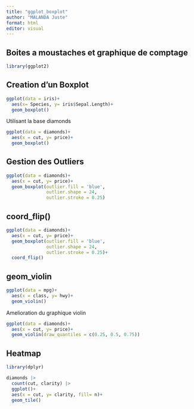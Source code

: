 ```yaml
---
title: "ggplot_boxplot"
author: "MALANDA Juste"
format: html
editor: visual
---
```


## Boites a moustaches et graphique de comptage

```r
library(ggplot2)
```

## Creation d'un Boxplot

```r
ggplot(data = iris)+
  aes(x= Species, y= iris$Sepal.Length)+
  geom_boxplot()
```

Utilisant la base diamonds

```r
ggplot(data = diamonds)+
  aes(x = cut, y= price)+
  geom_boxplot()
```

## Gestion des Outliers

```r
ggplot(data = diamonds)+
  aes(x = cut, y= price)+
  geom_boxplot(outlier.fill = 'blue',
               outlier.shape = 24,
               outlier.stroke = 0.25)
```

## coord_flip()

```r
ggplot(data = diamonds)+
  aes(x = cut, y= price)+
  geom_boxplot(outlier.fill = 'blue',
               outlier.shape = 24,
               outlier.stroke = 0.25)+
  coord_flip()
```

## geom_violin

```r
ggplot(data = mpg)+
  aes(x = class, y= hwy)+
  geom_violin()

```

Amelioration du graphique violin

```r
ggplot(data = diamonds)+
  aes(x = cut, y= price)+
  geom_violin(draw_quantiles = c(0.25, 0.5, 0.75))
```

## Heatmap 

```r
library(dplyr)
```

```r
diamonds |>
  count(cut, clarity) |>
  ggplot()+
  aes(x = cut, y= clarity, fill= n)+
  geom_tile()
  
```
